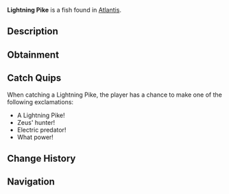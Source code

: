 {{FishInfobox
|image          = Lightning Pike.png
|rarity         = Rare
|sea            = First Sea
|location       = [[Atlantis]]
|sublocation    = 
|sources        = Fishing Rod
|radar_location = 
|xp             = 143
|weather        = Rain
|time           = 
|season         = 
|bait           = Minnow
|base_weight    = 45
|base_value     = 276
|weight_range   = 25
|base_chance    = 15
|base_resil     = 35
}}
'''Lightning Pike''' is a {{Rarity|Rare}} fish found in [[Atlantis]].

== Description ==
{{Description|An aggressive predator that uses electrical pulses to stun its prey. Their elongated bodies act as natural conductors for Zeus' power.|Bestiary Entry}}

== Obtainment ==
{{Description|Hunts near the surface during storms in zeus pool.|Bestiary Hint}}
{{Fish Availability|
Atlantis/Zeus's Rod Room
|top_rods      = 
Leviathan's Fang Rod\116952.06\141252.85;
Krampus's Rod\108611.21\114975.87;
Trident Rod\108131.7\142357.67;
Magma Rod\100024.66\105886.14;
Free Spirit Rod\95347.61\125527.15;
Plastic Rod\94207.52\99737.68;
Ethereal Prism Rod\92565.97\91698.55;
No-Life Rod\90342.63\102470.6;
Seraphic Rod\90226.91\91909.77;
Rod Of The Forgotten Fang\84448.27\88990.6;
Challenger's Rod\81861.69\88929.52;
Rod Of The Depths\76125.56\80851.35;
Zeus Rod\74262.44\82036.64;
Rod Of The Exalted One\74212.93\82912.46;
Verdant Shear Rod\72781.82\81535.72;
Blazebringer Rod\70540.88\78256.68;
Depthseeker Rod\66961.31\76227.52;
Avalanche Rod\60317.04\68907.9;
Volcanic Rod\57867.03\64872.47;
Steady Rod\19681.91\25594.63
|recommended   = Trident Rod
}}

== Catch Quips ==
When catching a Lightning Pike, the player has a chance to make one of the following exclamations:
* A Lightning Pike!
* Zeus' hunter!
* Electric predator!
* What power!

== Change History ==
{{Change History|{{subst:Current Version}}}}

== Navigation ==
{{Fish Navbox|Atlantis}}